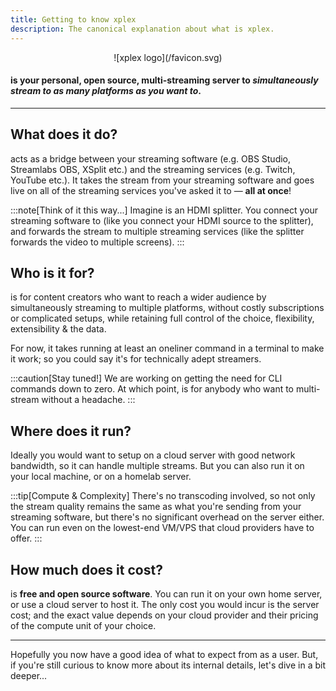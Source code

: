 ```yaml
---
title: Getting to know xplex
description: The canonical explanation about what is xplex.
---
```


<center>![xplex logo](/favicon.svg)</center>

#### <Xplex /> is your personal, open source, multi-streaming server to ***simultaneously stream to as many platforms as you want to***.

---

## What does it do?

<Xplex /> acts as a bridge between your streaming software (e.g. OBS Studio, Streamlabs OBS, XSplit etc.) and the streaming services (e.g. Twitch, YouTube etc.). It takes the stream from your streaming software and goes live on all of the streaming services you've asked it to &mdash; **all at once**!

:::note[Think of it this way...]
Imagine <Xplex /> is an HDMI splitter. You connect your streaming software to <Xplex /> (like you connect your HDMI source to the splitter), and <Xplex /> forwards the stream to multiple streaming services (like the splitter forwards the video to multiple screens).
:::

## Who is it for?

<Xplex /> is for content creators who want to reach a wider audience by simultaneously streaming to multiple platforms, without costly subscriptions or complicated setups, while retaining full control of the choice, flexibility, extensibility & the data.

For now, it takes running at least an oneliner command in a terminal to make it work; so you could say it's for technically adept streamers.

:::caution[Stay tuned!]
We are working on getting the need for CLI commands down to zero. At which point, <Xplex /> is for anybody who want to multi-stream without a headache.
:::

## Where does it run?

Ideally you would want to setup <Xplex /> on a cloud server with good network bandwidth, so it can handle multiple streams. But you can also run it on your local machine, or on a homelab server.

:::tip[Compute & Complexity]
There's no transcoding involved, so not only the stream quality remains the same as what you're sending from your streaming software, but there's no significant overhead on the server either. You can run <Xplex /> even on the lowest-end VM/VPS that cloud providers have to offer.
:::

## How much does it cost?

<Xplex /> is **free and open source software**. You can run it on your own home server, or use a cloud server to host it. The only cost you would incur is the server cost; and the exact value depends on your cloud provider and their pricing of the compute unit of your choice.

---

Hopefully you now have a good idea of what to expect from <Xplex /> as a user. But, if you're still curious to know more about its internal details, let's dive in a bit deeper...
